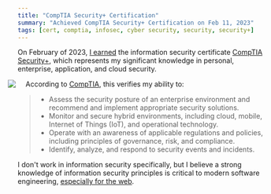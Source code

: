 ```yaml
---
title: "CompTIA Security+ Certification"
summary: "Achieved CompTIA Security+ Certification on Feb 11, 2023"
tags: [cert, comptia, infosec, cyber security, security, security+]
---
```


On February of 2023, [I earned](https://www.credly.com/badges/eeb5d1f4-d326-414f-a594-932b74ad5889/public_url) the information security certificate [CompTIA Security+](https://www.comptia.org/certifications/security), which represents my significant knowledge in personal, enterprise, application, and cloud security.



[<img style="float: left; margin-left: -20px; padding-right: 20px" src="/images/certs/comptia-security-ce-certification.png"/>](https://www.credly.com/badges/eeb5d1f4-d326-414f-a594-932b74ad5889/public_url)

According to [CompTIA](https://www.comptia.org/certifications/security), this verifies my ability to:
> - Assess the security posture of an enterprise environment and recommend and implement appropriate security solutions.
> - Monitor and secure hybrid environments, including cloud, mobile, Internet of Things (IoT), and operational technology.
> - Operate with an awareness of applicable regulations and policies, including principles of governance, risk, and compliance.
> - Identify, analyze, and respond to security events and incidents.

<div style="clear: left"/>

I don't work in information security specifically, but I believe a strong knowledge of information security principles is critical to modern
 software engineering, [especially for the web](/#web).